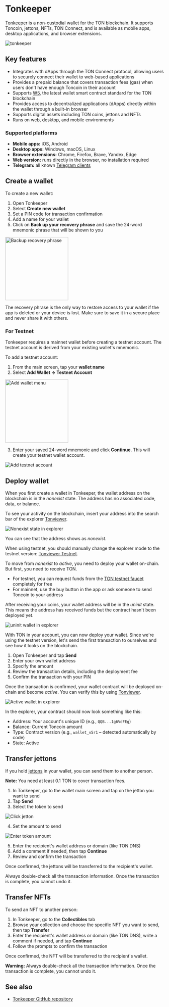 # Tonkeeper

[Tonkeeper](https://tonkeeper.com/) is a non-custodial wallet for the TON blockchain. It supports Toncoin, jettons, NFTs, TON Connect, and is available as mobile apps, desktop applications, and browser extensions.

<img src="/resources/images/tonkeeper/tonkeeper-theme.jpg" alt="tonkeeper" />

## Key features

- Integrates with dApps through the TON Connect protocol, allowing users to securely connect their wallet to web-based applications
- Provides a prepaid balance that covers transaction fees (gas) when users don't have enough Toncoin in their account
- Supports [W5](/standard/wallets/v5), the latest wallet smart contract standard for the TON blockchain
- Provides access to decentralized applications (dApps) directly within the wallet through a built-in browser
- Supports digital assets including TON coins, jettons and NFTs
- Runs on web, desktop, and mobile environments

### Supported platforms

- **Mobile apps:** iOS, Android
- **Desktop apps:** Windows, macOS, Linux
- **Browser extensions:** Chrome, Firefox, Brave, Yandex, Edge
- **Web version:** runs directly in the browser, no installation required
- **Telegram:** all known [Telegram clients](https://telegram.org/apps)

## Create a wallet

To create a new wallet:

1. Open Tonkeeper
2. Select **Create new wallet**
3. Set a PIN code for transaction confirmation
4. Add a name for your wallet
5. Click on **Back up your recovery phrase** and save the 24-word mnemonic phrase that will be shown to you

<img src="/resources/images/tonkeeper/backup.png" height="200" alt="Backup recovery phrase" />

<Warning>The recovery phrase is the only way to restore access to your wallet if the app is deleted or your device is lost. Make sure to save it in a secure place and never share it with others. </Warning>

### For Testnet

Tonkeeper requires a mainnet wallet before creating a testnet account. The testnet account is derived from your existing wallet's mnemonic.

To add a testnet account:

1. From the main screen, tap your **wallet name**
2. Select **Add Wallet → Testnet Account**

<img src="/resources/images/tonkeeper/add-wallet.png" height="200" alt="Add wallet menu" />

3. Enter your saved 24-word mnemonic and click **Continue**. This will create your testnet wallet account.  

<img src="/resources/images/tonkeeper/testnet-account.jpeg" alt="Add testnet account" />

## Deploy wallet

When you first create a wallet in Tonkeeper, the wallet address on the blockchain is in the *nonexist* state. The address has no associated code, data, or balance.

To see your activity on the blockchain, insert your address into the search bar of the explorer [Tonviewer](https://tonviewer.com/).

<img src="/resources/images/tonkeeper/nonexist.png" alt="Nonexist state in explorer" />

You can see that the address shows as *nonexist*.

<Note>When using testnet, you should manually change the explorer mode to the testnet version: [Tonviewer Testnet](https://testnet.tonviewer.com/).</Note>

To move from *nonexist* to *active*, you need to deploy your wallet on-chain. But first, you need to receive TON.

- For testnet, you can request funds from the [TON testnet faucet](link-to-testnet-coins-guide) completely for free
- For mainnet, use the buy button in the app or ask someone to send Toncoin to your address

After receiving your coins, your wallet address will be in the *uninit* state. This means the address has received funds but the contract hasn't been deployed yet.

<img src="/resources/images/tonkeeper/uninit.png" alt="uninit wallet in explorer" />

With TON in your account, you can now deploy your wallet. Since we're using the testnet version, let's send the first transaction to ourselves and see how it looks on the blockchain.

1. Open Tonkeeper and tap **Send**
2. Enter your own wallet address
3. Specify the amount
4. Review the transaction details, including the deployment fee
5. Confirm the transaction with your PIN

Once the transaction is confirmed, your wallet contract will be deployed on-chain and become *active*. You can verify this by using [Tonviewer](https://tonviewer.com/).

<img src="/resources/images/tonkeeper/active.png" alt="Active wallet in explorer" />

In the explorer, your contract should now look something like this:

- Address: Your account's unique ID (e.g., `QQB...1g6VdFEg`)
- Balance: Current Toncoin amount
- Type: Contract version (e.g., `wallet_v5r1` – detected automatically by code)
- State: Active


## Transfer jettons

If you hold [jettons](mint-your-first-token) in your wallet, you can send them to another person.

**Note:** You need at least 0.1 TON to cover transaction fees.

1. In Tonkeeper, go to the wallet main screen and tap on the jetton you want to send
2. Tap **Send**
3. Select the token to send

<img src="/resources/images/tonkeeper/click-jetton.png" alt="Click jetton" />

4. Set the amount to send

<img src="/resources/images/tonkeeper/enter-token-amount.png" alt="Enter token amount" />

5. Enter the recipient's wallet address or domain (like TON DNS)
6. Add a comment if needed, then tap **Continue**
7. Review and confirm the transaction

Once confirmed, the jettons will be transferred to the recipient's wallet.

<Warning> Always double-check all the transaction information. Once the transaction is complete, you cannot undo it. </Warning>

## Transfer NFTs

To send an NFT to another person:

1. In Tonkeeper, go to the **Collectibles** tab
2. Browse your collection and choose the specific NFT you want to send, then tap **Transfer**
3. Enter the recipient's wallet address or domain (like TON DNS), write a comment if needed, and tap **Continue**
4. Follow the prompts to confirm the transaction

Once confirmed, the NFT will be transferred to the recipient's wallet.

**Warning:** Always double-check all the transaction information. Once the transaction is complete, you cannot undo it.

## See also

- [Tonkeeper GitHub repository](https://github.com/tonkeeper)
